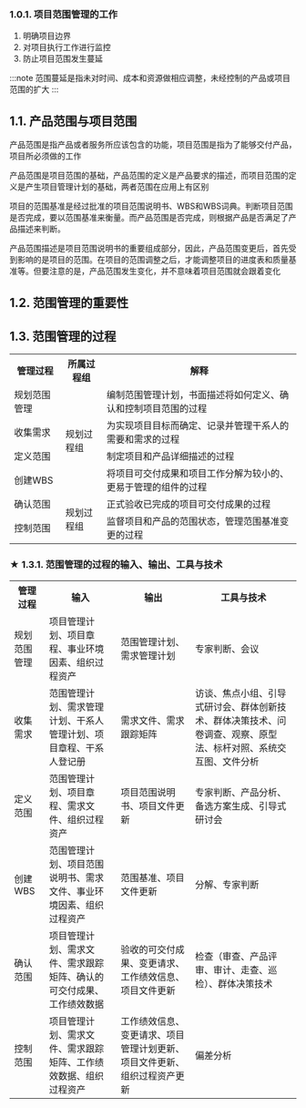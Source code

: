 ### 1.0.1. 项目范围管理的工作
1. 明确项目边界
2. 对项目执行工作进行监控
3. 防止项目范围发生蔓延

:::note
范围蔓延是指未对时间、成本和资源做相应调整，未经控制的产品或项目范围的扩大
:::

## 1.1. 产品范围与项目范围
产品范围是指产品或者服务所应该包含的功能，项目范围是指为了能够交付产品，项目所必须做的工作

产品范围是项目范围的基础，产品范围的定义是产品要求的描述，而项目范围的定义是产生项目管理计划的基础，两者范围在应用上有区别

<Highlight>项目的范围基准是经过批准的项目范围说明书、WBS和WBS词典。</Highlight>判断项目范围是否完成，要以范围基准来衡量。而产品范围是否完成，则根据产品是否满足了产品描述来判断。

产品范围描述是项目范围说明书的重要组成部分，因此，产品范围变更后，首先受到影响的是项目的范围。在项目的范围调整之后，才能调整项目的进度表和质量基准等。但要注意的是，产品范围发生变化，并不意味着项目范围就会跟着变化

## 1.2. 范围管理的重要性

## 1.3. 范围管理的过程

<table>
    <tr>
        <th><div style={{width:"100px"}}>管理过程</div> </th> 
        <th><div style={{width:"80px"}}>所属过程组</div></th> 
        <th><div style={{width:"120px"}}>解释</div></th> 
   </tr>
    <tr>
        <td>规划范围管理</td>  
        <td rowspan="4">规划过程组</td>    
        <td >编制范围管理计划，书面描述将如何定义、确认和控制项目范围的过程</td>  
    </tr>
    <tr>
        <td >收集需求</td>  
        <td >为实现项目目标而确定、记录并管理干系人的需要和需求的过程</td>  
    </tr>
    <tr>
        <td >定义范围</td>  
        <td >制定项目和产品详细描述的过程</td>  
    </tr>
    <tr>
        <td >创建WBS</td>  
        <td >将项目可交付成果和项目工作分解为较小的、更易于管理的组件的过程</td>  
    </tr>
    <tr>
        <td >确认范围</td>  
        <td rowspan="2">规划过程组</td>   
        <td >正式验收已完成的项目可交付成果的过程</td>  
    </tr>
    <tr>
        <td >控制范围</td>  
        <td >监督项目和产品的范围状态，管理范围基准变更的过程</td>  
    </tr>
</table>

### ★ 1.3.1. 范围管理的过程的输入、输出、工具与技术

<table>
    <tr>
        <th><div style={{width:"100px"}}>管理过程</div> </th> 
        <th><div style={{width:"80px"}}>输入</div></th> 
        <th><div style={{width:"120px"}}>输出</div></th> 
        <th><div style={{width:"120px"}}>工具与技术</div></th> 
   </tr>
    <tr>
        <td>规划范围管理</td> 
        <td>项目管理计划、项目章程、事业环境因素、组织过程资产</td> 
        <td>范围管理计划、需求管理计划</td> 
        <td>专家判断、会议</td>  
    </tr>
    <tr>
        <td>收集需求</td> 
        <td>范围管理计划、需求管理计划、干系人管理计划、项目章程、干系人登记册</td> 
        <td>需求文件、需求跟踪矩阵</td> 
        <td>访谈、焦点小组、引导式研讨会、群体创新技术、群体决策技术、问卷调查、观察、原型法、标杆对照、系统交互图、文件分析</td>  
    </tr>
    <tr>
        <td>定义范围</td> 
        <td>范围管理计划、项目章程、需求文件、组织过程资产</td> 
        <td>项目范围说明书、项目文件更新</td> 
        <td>专家判断、产品分析、备选方案生成、引导式研讨会</td>  
    </tr>
    <tr>
        <td>创建WBS</td> 
        <td>范围管理计划、项目范围说明书、需求文件、事业环境因素、组织过程资产</td> 
        <td>范围基准、项目文件更新</td> 
        <td>分解、专家判断</td>  
    </tr>
    <tr>
        <td>确认范围</td> 
        <td>项目管理计划、需求文件、需求跟踪矩阵、确认的可交付成果、工作绩效数据</td> 
        <td>验收的可交付成果、变更请求、工作绩效信息、项目文件更新</td> 
        <td>检查（审查、产品评审、审计、走查、巡检）、群体决策技术</td>  
    </tr>
    <tr>
        <td>控制范围</td> 
        <td>项目管理计划、需求文件、需求跟踪矩阵、工作绩效数据、组织过程资产</td> 
        <td>工作绩效信息、变更请求、项目管理计划更新、项目文件更新、组织过程资产更新</td> 
        <td>偏差分析</td>  
    </tr>
</table>
